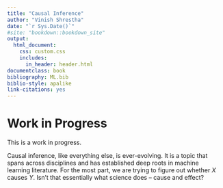```yaml
---
title: "Causal Inference"
author: "Vinish Shrestha"
date: "`r Sys.Date()`"
#site: "bookdown::bookdown_site"
output:
  html_document:
    css: custom.css
    includes:
      in_header: header.html
documentclass: book
bibliography: ML.bib
biblio-style: apalike
link-citations: yes
---
```



# Work in Progress

This is a work in progress. 

Causal inference, like everything else, is ever-evolving. 
It is a topic that spans across disciplines and has established deep roots in machine 
learning literature. For the most part, we are trying to figure out whether *X* causes *Y*.
Isn't that essentially what science does -- cause and effect?